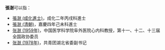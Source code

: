 '''張澍'''可以指：
* [[張澍_(成化進士)|張澍 (成化進士)]]，成化二年丙戌科進士
* [[張澍_(清朝)|張澍 (清朝)]]，嘉慶四年己未科進士
* [[张澍_(1959年)|张澍 (1959年)]]，中国医学科学院阜外医院心内科教授，第十一、十二、十三届全国政协委员
* [[张澍_(1978年)|张澍 (1978年)]]，共青团湖北省委副书记

{{disambig|cat=二字張姓人名消歧義|shu}}